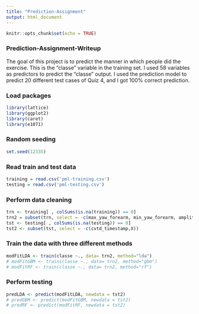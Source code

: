 ```yaml
---
title: "Prediction-Assignment"
output: html_document
---
```


```r
knitr::opts_chunk$set(echo = TRUE)
```

### Prediction-Assignment-Writeup
The goal of this project is to predict the manner in which people did the exercise. This is the "classe" variable in the training set. I used 58 variables as predictors to predict the "classe" output. I used the prediction model to predict 20 different test cases of Quiz 4, and I got 100% correct prediction.

### Load packages
```r
library(lattice)
library(ggplot2)
library(caret)
library(e1071)
```
### Random seeding 
```r
set.seed(12335)
```
### Read train and test data
```r
training = read.csv('pml-training.csv')
testing = read.csv('pml-testing.csv')
```

### Perform data cleaning
```r
trn <- training[ , colSums(is.na(training)) == 0]
trn2 = subset(trn, select = -c(max_yaw_forearm, min_yaw_forearm, amplitude_yaw_forearm, kurtosis_roll_forearm, kurtosis_picth_forearm, kurtosis_yaw_forearm, skewness_roll_forearm, skewness_pitch_forearm, skewness_yaw_forearm, kurtosis_roll_dumbbell, kurtosis_picth_dumbbell, kurtosis_yaw_dumbbell, skewness_roll_dumbbell, skewness_pitch_dumbbell, skewness_yaw_dumbbell, max_yaw_dumbbell, min_yaw_dumbbell, amplitude_yaw_dumbbell, kurtosis_roll_arm, kurtosis_picth_arm, kurtosis_yaw_arm, skewness_roll_arm, skewness_pitch_arm, skewness_yaw_arm, kurtosis_roll_belt, kurtosis_picth_belt, kurtosis_yaw_belt, skewness_roll_belt, skewness_roll_belt.1, skewness_yaw_belt, max_yaw_belt, min_yaw_belt, amplitude_yaw_belt, X, cvtd_timestamp))
tst <- testing[ , colSums(is.na(testing)) == 0]
tst2 <- subset(tst, select = -c(cvtd_timestamp,X))
```
### Train the data with three different methods
```r
modFitLDA <- train(classe ~., data= trn2, method="lda")
# modFitGBM <- train(classe ~., data= trn2, method="gbm")
# modFitRF <- train(classe ~., data= trn2, method="rf")
```
### Perform testing
```r
predLDA <- predict(modFitLDA, newdata = tst2)
# predGBM <- predict(modFitGBM, newdata = tst2)
# predRF <- predict(modFitRF, newdata = tst2)
```